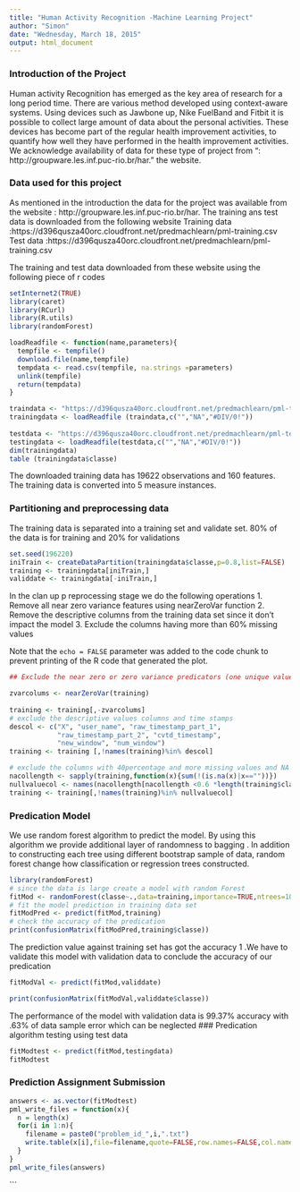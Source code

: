 ```yaml
---
title: "Human Activity Recognition -Machine Learning Project"
author: "Simon"
date: "Wednesday, March 18, 2015"
output: html_document
---
```

### Introduction of the Project

Human activity Recognition has emerged as the key area of research for a long period time. There are various method developed using context-aware systems.
Using devices such as Jawbone up, Nike FuelBand and Fitbit it is possible to collect large amount of data about the personal activities. These devices has become part of the regular health improvement activities, to quantify how well they have performed in the health improvement activities.
We acknowledge availability of data for these type of project from ": http://groupware.les.inf.puc-rio.br/har." the website.

### Data used for this project

As mentioned in the introduction the data for the project was available from the website : http://groupware.les.inf.puc-rio.br/har. The training ans test data is downloaded from the following website
Training data :https://d396qusza40orc.cloudfront.net/predmachlearn/pml-training.csv
Test data :https://d396qusza40orc.cloudfront.net/predmachlearn/pml-training.csv

The training and test data downloaded from these website using the following piece of r codes

```r
setInternet2(TRUE)
library(caret)
library(RCurl)
library(R.utils)
library(randomForest)
```
```r
loadReadfile <- function(name,parameters){
  tempfile <- tempfile()
  download.file(name,tempfile)
  tempdata <- read.csv(tempfile, na.strings =parameters)
  unlink(tempfile)
  return(tempdata)
}

traindata <- "https://d396qusza40orc.cloudfront.net/predmachlearn/pml-training.csv"
trainingdata <- loadReadfile (traindata,c("","NA","#DIV/0!"))
                                      
testdata <- "https://d396qusza40orc.cloudfront.net/predmachlearn/pml-testing.csv"
testingdata <- loadReadfile(testdata,c("","NA","#DIV/0!"))
dim(trainingdata)
table (trainingdata$classe)

```
The downloaded training data has 19622 observations and 160 features.
The training data is converted into 5 measure instances.

### Partitioning and preprocessing data

The training data is separated into a training set and validate set. 80% of the data is for training and 20% for validations 


```r
set.seed(196220)
iniTrain <- createDataPartition(trainingdata$classe,p=0.8,list=FALSE)
training <- trainingdata[iniTrain,]
validdate <- trainingdata[-iniTrain,]
```
In the clan up p reprocessing stage we do the following operations
1.  Remove all near zero variance features using nearZeroVar function
2. Remove the descriptive columns from the training data set since it don't impact the model
3. Exclude the columns having more than 60% missing values

Note that the `echo = FALSE` parameter was added to the code chunk to prevent printing of the R code that generated the plot.

```r
## Exclude the near zero or zero variance predicators (one unique value)

zvarcolums <- nearZeroVar(training)
 
training <- training[,-zvarcolums]
# exclude the descriptive values columns and time stamps
descol <- c("X", "user_name", "raw_timestamp_part_1", 
            "raw_timestamp_part_2", "cvtd_timestamp", 
            "new_window", "num_window")
training <- training [,!names(training)%in% descol]

# exclude the columns with 40percentage and more missing values and NA
nacollength <- sapply(training,function(x){sum(!(is.na(x)|x==""))})
nullvaluecol <- names(nacollength[nacollength <0.6 *length(training$classe)])
training <- training[,!names(training)%in% nullvaluecol]
```
### Predication Model
We use random forest algorithm to predict the model. By using this algorithm we provide additional layer of randomness to bagging . In addition to constructing each tree using different bootstrap sample of data, random forest change how classification or regression trees constructed.

```r
library(randomForest)
# since the data is large create a model with random Forest
fitMod <- randomForest(classe~.,data=training,importance=TRUE,ntrees=10)
# fit the model prediction in training data set
fitModPred <- predict(fitMod,training)
# check the accuracy of the predication
print(confusionMatrix(fitModPred,training$classe))

```
The prediction value against training set has got the accuracy 1 .We have to validate this model with validation data to conclude the accuracy of our predication


```r
fitModVal <- predict(fitMod,validdate)

print(confusionMatrix(fitModVal,validdate$classe))
```
The performance of the model with validation data is 99.37% accuracy with .63% of data sample error which can be neglected
### Predication algorithm testing using test data

```r
fitModtest <- predict(fitMod,testingdata)
fitModtest
```
### Prediction Assignment Submission
```r
answers <- as.vector(fitModtest)
pml_write_files = function(x){
  n = length(x)
  for(i in 1:n){
    filename = paste0("problem_id_",i,".txt")
    write.table(x[i],file=filename,quote=FALSE,row.names=FALSE,col.names=FALSE)
  }
}
pml_write_files(answers)

```

```
